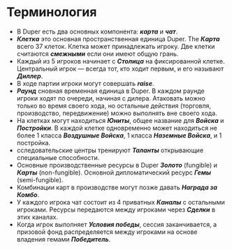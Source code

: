 # Терминология

- В Duper есть два основных компонента: **_карта_** и **_чат_**.
- **_Клетка_** это основная пространственная единица Duper. The **_Карта_** всего 37 клеток. Клетка может принадлежать игроку. Две клетки считаются **_смежными_** если они имеют общую грань.
- Каждый из 5 игроков начинает с **_Столица_** на фиксированной клетке. Центральный игрок — всегда тот, кто ходит первым, и его называют **_Диллер_**.
- В ходе партии игроки могут совершать **_raise_**.
- **_Раунд_** сновная временная единица в Duper. В каждом раунде игроки ходят по очереди, начиная с дилера. Атаковать можно только во время своего хода, но остальные действия (торговля, производство, передвижение) можно выполнять вне своего хода.
- На клетках могут находиться **_Юниты_**, общее название для **_Войска_** и **_Постройки_**. В каждой клетке одновременно может находиться не более 1 класса **_Воздушные Войска_**, 1 класса  **_Наземные Войска_**, и 1 постройка.
- сследовательские центры тренируют **_Таланты_** открывающие специальные способности.
- Основные производственные ресурсы в Duper **_Золото_** (fungible) и **_Карты_** (non-fungible). Основной дипломатический ресурс **_Гемы_** (semi-fungible).
- Комбинации карт в производстве могут позже давать **_Награда за Комбо_**.
- У каждого игрока чат состоит из 4 приватных **_Каналы_** с остальными игроками. Ресурсы передаются между игроками через **_Сделки_** в этих каналах.
- Когда игрок выполняет **_Условия победы_**, сессия заканчивается, а призовой фонд распределяется между игроками на основе владения гемами **_Победитель_**.
